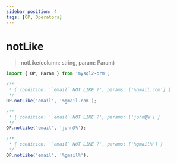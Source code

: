 ```yaml
---
sidebar_position: 4
tags: [OP, Operators]
---
```


# notLike

> notLike(column: string, param: Param)

```ts
import { OP, Param } from 'mysql2-orm';

/**
 * { condition: '`email` NOT LIKE ?', params: ['%gmail.com'] }
 */
OP.notLike('email', '%gmail.com');

/**
 * { condition: '`email` NOT LIKE ?', params: ['john@%'] }
 */
OP.notLike('email', 'john@%');

/**
 * { condition: '`email` NOT LIKE ?', params: ['%gmail%'] }
 */
OP.notLike('email', '%gmail%');
```
